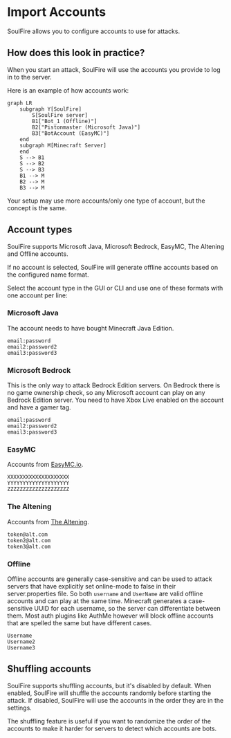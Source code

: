 # Import Accounts

SoulFire allows you to configure accounts to use for attacks.

## How does this look in practice?

When you start an attack, SoulFire will use the accounts you provide to log in to the server.

Here is an example of how accounts work:

```mermaid
graph LR
    subgraph Y[SoulFire]
        S[SoulFire server]
        B1["Bot_1 (Offline)"]
        B2["Pistonmaster (Microsoft Java)"]
        B3["BotAccount (EasyMC)"]
    end
    subgraph M[Minecraft Server]
    end
    S --> B1
    S --> B2
    S --> B3
    B1 --> M
    B2 --> M
    B3 --> M
```

Your setup may use more accounts/only one type of account, but the concept is the same.

## Account types

SoulFire supports Microsoft Java, Microsoft Bedrock, EasyMC, The Altening and Offline accounts.

If no account is selected, SoulFire will generate offline accounts based on the configured name format.

Select the account type in the GUI or CLI and use one of these formats with one account per line:

### Microsoft Java

The account needs to have bought Minecraft Java Edition.

```text
email:password
email2:password2
email3:password3
```

### Microsoft Bedrock

This is the only way to attack Bedrock Edition servers.
On Bedrock there is no game ownership check, so any Microsoft account can play on any Bedrock Edition server.
You need to have Xbox Live enabled on the account and have a gamer tag.

```text
email:password
email2:password2
email3:password3
```

### EasyMC

Accounts from [EasyMC.io](https://easymc.io/).

```text
XXXXXXXXXXXXXXXXXXXX
YYYYYYYYYYYYYYYYYYYY
ZZZZZZZZZZZZZZZZZZZZ
```

### The Altening

Accounts from [The Altening](https://thealtening.com/).

```text
token@alt.com
token2@alt.com
token3@alt.com
```

### Offline

Offline accounts are generally case-sensitive and can be used to attack servers that have explicitly set online-mode to false in their server.properties file.
So both `username` and `UserName` are valid offline accounts and can play at the same time.
Minecraft generates a case-sensitive UUID for each username, so the server can differentiate between them.
Most auth plugins like AuthMe however will block offline accounts that are spelled the same but have different cases.

```text
Username
Username2
Username3
```

## Shuffling accounts

SoulFire supports shuffling accounts, but it's disabled by default.
When enabled, SoulFire will shuffle the accounts randomly before starting the attack.
If disabled, SoulFire will use the accounts in the order they are in the settings.

The shuffling feature is useful if you want to randomize the order of the accounts to make it harder for servers to detect which accounts are bots.
